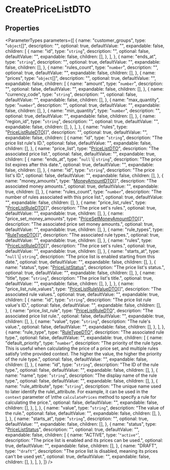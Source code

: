 
# CreatePriceListDTO

## Properties

<ParameterTypes
  parameters={[
    {
      name: "customer_groups",
      type: "`object`[]",
      description: "",
      optional: true,
      defaultValue: "",
      expandable: false,
      children: [
        {
          name: "id",
          type: "`string`",
          description: "",
          optional: false,
          defaultValue: "",
          expandable: false,
          children: [],
        },
      ],
    },
    {
      name: "ends_at",
      type: "`string`",
      description: "",
      optional: true,
      defaultValue: "",
      expandable: false,
      children: [],
    },
    {
      name: "rules_count",
      type: "`number`",
      description: "",
      optional: true,
      defaultValue: "",
      expandable: false,
      children: [],
    },
    {
      name: "prices",
      type: "`object`[]",
      description: "",
      optional: true,
      defaultValue: "",
      expandable: false,
      children: [
        {
          name: "amount",
          type: "`number`",
          description: "",
          optional: false,
          defaultValue: "",
          expandable: false,
          children: [],
        },
        {
          name: "currency_code",
          type: "`string`",
          description: "",
          optional: false,
          defaultValue: "",
          expandable: false,
          children: [],
        },
        {
          name: "max_quantity",
          type: "`number`",
          description: "",
          optional: true,
          defaultValue: "",
          expandable: false,
          children: [],
        },
        {
          name: "min_quantity",
          type: "`number`",
          description: "",
          optional: true,
          defaultValue: "",
          expandable: false,
          children: [],
        },
        {
          name: "region_id",
          type: "`string`",
          description: "",
          optional: true,
          defaultValue: "",
          expandable: false,
          children: [],
        },
      ],
    },
    {
      name: "rules",
      type: "[PriceListRuleDTO](../../types/interfaces/types.PriceListRuleDTO.mdx)[]",
      description: "",
      optional: true,
      defaultValue: "",
      expandable: false,
      children: [
        {
          name: "id",
          type: "`string`",
          description: "The price list rule's ID.",
          optional: false,
          defaultValue: "",
          expandable: false,
          children: [],
        },
        {
          name: "price_list",
          type: "[PriceListDTO](../../types/interfaces/types.PriceListDTO.mdx)",
          description: "The associated price list.",
          optional: false,
          defaultValue: "",
          expandable: true,
          children: [
            {
              name: "ends_at",
              type: "`null` \\| `string`",
              description: "The price list expires after this date.",
              optional: true,
              defaultValue: "",
              expandable: false,
              children: [],
            },
            {
              name: "id",
              type: "`string`",
              description: "The price list's ID.",
              optional: false,
              defaultValue: "",
              expandable: false,
              children: [],
            },
            {
              name: "money_amounts",
              type: "[MoneyAmountDTO](../../types/interfaces/types.MoneyAmountDTO.mdx)[]",
              description: "The associated money amounts.",
              optional: true,
              defaultValue: "",
              expandable: true,
              children: [],
            },
            {
              name: "rules_count",
              type: "`number`",
              description:
                "The number of rules associated with this price list.",
              optional: true,
              defaultValue: "",
              expandable: false,
              children: [],
            },
            {
              name: "price_list_rules",
              type: "[PriceListRuleDTO](../../types/interfaces/types.PriceListRuleDTO.mdx)[]",
              description: "The price set's rules.",
              optional: true,
              defaultValue: "",
              expandable: true,
              children: [],
            },
            {
              name: "price_set_money_amounts",
              type: "[PriceSetMoneyAmountDTO](../../types/interfaces/types.PriceSetMoneyAmountDTO.mdx)[]",
              description: "The associated price set money amounts.",
              optional: true,
              defaultValue: "",
              expandable: true,
              children: [],
            },
            {
              name: "rule_types",
              type: "[RuleTypeDTO](../../types/interfaces/types.RuleTypeDTO.mdx)[]",
              description: "The associated rule types.",
              optional: true,
              defaultValue: "",
              expandable: true,
              children: [],
            },
            {
              name: "rules",
              type: "[PriceListRuleDTO](../../types/interfaces/types.PriceListRuleDTO.mdx)[]",
              description: "The price set's rules.",
              optional: true,
              defaultValue: "",
              expandable: true,
              children: [],
            },
            {
              name: "starts_at",
              type: "`null` \\| `string`",
              description: "The price list is enabled starting from this date.",
              optional: true,
              defaultValue: "",
              expandable: false,
              children: [],
            },
            {
              name: "status",
              type: "[PriceListStatus](../../types/enums/types.PriceListStatus.mdx)",
              description: "The price list's status.",
              optional: true,
              defaultValue: "",
              expandable: false,
              children: [],
            },
            {
              name: "title",
              type: "`string`",
              description: "The price list's title.",
              optional: true,
              defaultValue: "",
              expandable: false,
              children: [],
            },
          ],
        },
        {
          name: "price_list_rule_values",
          type: "[PriceListRuleValueDTO](../../types/interfaces/types.PriceListRuleValueDTO.mdx)[]",
          description: "The associated rule values.",
          optional: true,
          defaultValue: "",
          expandable: true,
          children: [
            {
              name: "id",
              type: "`string`",
              description: "The price list rule value's ID.",
              optional: false,
              defaultValue: "",
              expandable: false,
              children: [],
            },
            {
              name: "price_list_rule",
              type: "[PriceListRuleDTO](../../types/interfaces/types.PriceListRuleDTO.mdx)",
              description: "The associated price list rule.",
              optional: false,
              defaultValue: "",
              expandable: true,
              children: [],
            },
            {
              name: "value",
              type: "`string`",
              description: "The rule's value.",
              optional: false,
              defaultValue: "",
              expandable: false,
              children: [],
            },
          ],
        },
        {
          name: "rule_type",
          type: "[RuleTypeDTO](../../types/interfaces/types.RuleTypeDTO.mdx)",
          description: "The associated rule type.",
          optional: false,
          defaultValue: "",
          expandable: true,
          children: [
            {
              name: "default_priority",
              type: "`number`",
              description:
                "The priority of the rule type. This is useful when calculating the price of a price set, and multiple rules satisfy \nthe provided context. The higher the value, the higher the priority of the rule type.",
              optional: false,
              defaultValue: "",
              expandable: false,
              children: [],
            },
            {
              name: "id",
              type: "`string`",
              description: "The ID of the rule type.",
              optional: false,
              defaultValue: "",
              expandable: false,
              children: [],
            },
            {
              name: "name",
              type: "`string`",
              description: "The display name of the rule type.",
              optional: false,
              defaultValue: "",
              expandable: false,
              children: [],
            },
            {
              name: "rule_attribute",
              type: "`string`",
              description:
                "The unique name used to later identify the rule\\_attribute. For example, it can be used in the `context` parameter of \nthe `calculatePrices` method to specify a rule for calculating the price.",
              optional: false,
              defaultValue: "",
              expandable: false,
              children: [],
            },
          ],
        },
        {
          name: "value",
          type: "`string`",
          description: "The value of the rule.",
          optional: false,
          defaultValue: "",
          expandable: false,
          children: [],
        },
      ],
    },
    {
      name: "starts_at",
      type: "`string`",
      description: "",
      optional: true,
      defaultValue: "",
      expandable: false,
      children: [],
    },
    {
      name: "status",
      type: "[PriceListStatus](../../types/enums/types.PriceListStatus.mdx)",
      description: "",
      optional: true,
      defaultValue: "",
      expandable: false,
      children: [
        {
          name: "ACTIVE",
          type: '`"active"`',
          description: "The price list is enabled and its prices can be used.",
          optional: true,
          defaultValue: "",
          expandable: false,
          children: [],
        },
        {
          name: "DRAFT",
          type: '`"draft"`',
          description:
            "The price list is disabled, meaning its prices can't be used yet.",
          optional: true,
          defaultValue: "",
          expandable: false,
          children: [],
        },
      ],
    },
  ]}
/>
